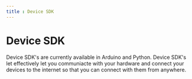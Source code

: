 ```yaml
---
title : Device SDK
---
```


# Device SDK

Device SDK's are currently available in Arduino and Python. Device SDK's let effectively let you communiacte with your hardware and connect your
devices to the internet so that you can connect with them from anywhere. 
